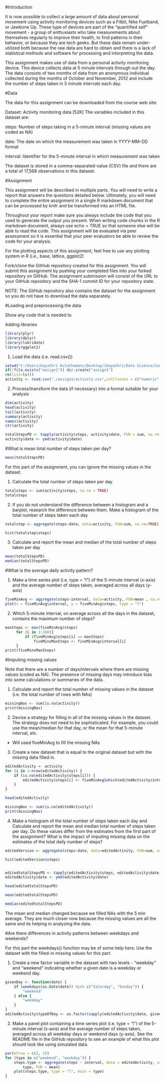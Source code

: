 #Introduction

It is now possible to collect a large amount of data about personal movement using activity monitoring devices such as a Fitbit, Nike Fuelband, or Jawbone Up. These type of devices are part of the "quantified self" movement - a group of enthusiasts who take measurements about themselves regularly to improve their health, to find patterns in their behavior, or because they are tech geeks. But these data remain under-utilized both because the raw data are hard to obtain and there is a lack of statistical methods and software for processing and interpreting the data.

This assignment makes use of data from a personal activity monitoring device. This device collects data at 5 minute intervals through out the day. The data consists of two months of data from an anonymous individual collected during the months of October and November, 2012 and include the number of steps taken in 5 minute intervals each day.

#Data

The data for this assignment can be downloaded from the course web site:

Dataset: Activity monitoring data [52K]
The variables included in this dataset are:

steps: Number of steps taking in a 5-minute interval (missing values are coded as NA)

date: The date on which the measurement was taken in YYYY-MM-DD format

interval: Identifier for the 5-minute interval in which measurement was taken

The dataset is stored in a comma-separated-value (CSV) file and there are a total of 17,568 observations in this dataset.

#Assignment

This assignment will be described in multiple parts. You will need to write a report that answers the questions detailed below. Ultimately, you will need to complete the entire assignment in a single R markdown document that can be processed by knitr and be transformed into an HTML file.

Throughout your report make sure you always include the code that you used to generate the output you present. When writing code chunks in the R markdown document, always use echo = TRUE so that someone else will be able to read the code. This assignment will be evaluated via peer assessment so it is essential that your peer evaluators be able to review the code for your analysis.

For the plotting aspects of this assignment, feel free to use any plotting system in R (i.e., base, lattice, ggplot2)

Fork/clone the GitHub repository created for this assignment. You will submit this assignment by pushing your completed files into your forked repository on GitHub. The assignment submission will consist of the URL to your GitHub repository and the SHA-1 commit ID for your repository state.

NOTE: The GitHub repository also contains the dataset for the assignment so you do not have to download the data separately.

#Loading and preprocessing the data

Show any code that is needed to

Adding libraries

```r
library(plyr)
library(dplyr)
library(lubridate)
library(ggplot2)
```

1. Load the data (i.e. read.csv())



```r
setwd("C:/Users/Gayathri Kulathumani/Desktop/1Gayathri/Data Science/Course5")
if(!file.exists("assign1")) dir.create("assign1")
rm(list=ls())
activity <- read.csv("./assign1/activity.csv",colClasses = c("numeric", "character","integer"))
```

2. Process/transform the data (if necessary) into a format suitable for your analysis

```r
dim(activity)
head(activity)
tail(activity)
summary(activity)
names(activity)
str(activity)

```



```r
totalStepsPD <- tapply(activity$steps, activity$date, FUN = sum, na.rm = TRUE)
activity$date <- ymd(activity$date)
```

#What is mean total number of steps taken per day?

```r
mean(totalStepsPD)
```

For this part of the assignment, you can ignore the missing values in the dataset.

1. Calculate the total number of steps taken per day

```r

totalsteps <- sum(activity$steps, na.rm = TRUE)
totalsteps
```

2. If you do not understand the difference between a histogram and a barplot, research the difference between them. Make a histogram of the total number of steps taken each day

```r
totalstep <- aggregate(steps~date, data=activity, FUN=sum, na.rm=TRUE)

hist(totalstep$steps)
```

3. Calculate and report the mean and median of the total number of steps taken per day

```r
mean(totalStepsPD)
median(totalStepsPD)
```

#What is the average daily activity pattern?


1. Make a time series plot (i.e. type = "l") of the 5-minute interval (x-axis) and the average number of steps taken, averaged across all days (y-axis)

```r
fiveMinAvg <- aggregate(steps~interval, data=activity, FUN=mean , na.rm=TRUE)
plot(x = fiveMinAvg$interval, y = fiveMinAvg$steps, type = "l") 
```


2. Which 5-minute interval, on average across all the days in the dataset, contains the maximum number of steps?

```r
maxSteps <- max(fiveMinAvg$steps)
     for (i in 1:288){
         if (fiveMinAvg$steps[i] == maxSteps)
             fiveMinsMaxSteps <- fiveMinAvg$interval[i]
     }
print(fiveMinsMaxSteps)
```

#Imputing missing values

Note that there are a number of days/intervals where there are missing values (coded as NA). The presence of missing days may introduce bias into some calculations or summaries of the data.

1. Calculate and report the total number of missing values in the dataset (i.e. the total number of rows with NAs)

```r
missingNas <- sum(is.na(activity))
print(missingNas)
```

2. Devise a strategy for filling in all of the missing values in the dataset. The strategy does not need to be sophisticated. For example, you could use the mean/median for that day, or the mean for that 5-minute interval, etc.

- Will used fiveMinAvg to fill the missing NAs

3. Create a new dataset that is equal to the original dataset but with the missing data filled in.

```r
editedActivity <- activity 
for (i in 1:nrow(editedActivity)) {
    if (is.na(editedActivity$steps[i])) {
        editedActivity$steps[i] <- fiveMinAvg[which(editedActivity$interval[i] == fiveMinAvg$interval), ]$steps
    }
}

head(editedActivity)

```

```r
missingNas <- sum(is.na(editedActivity))
print(missingNas)
```


4. Make a histogram of the total number of steps taken each day and Calculate and report the mean and median total number of steps taken per day. Do these values differ from the estimates from the first part of the assignment? What is the impact of imputing missing data on the estimates of the total daily number of steps?

```r
editedVersion <- aggregate(steps~date, data=editedActivity, FUN=sum, na.rm=TRUE)

hist(editedVersion$steps)


editedtotalStepsPD <- tapply(editedActivity$steps, editedActivity$date, FUN = sum, na.rm = TRUE)
editedActivity$date <- ymd(editedActivity$date)

head(editedtotalStepsPD)

mean(editedtotalStepsPD)

median(editedtotalStepsPD)
```
The mean and median changed because we filled NAs with the 5 min average. They are much closer now because the missing values are all the same and its helping in analyzing the data.

#Are there differences in activity patterns between weekdays and weekends?

For this part the weekdays() function may be of some help here. Use the dataset with the filled-in missing values for this part.

1. Create a new factor variable in the dataset with two levels - "weekday" and "weekend" indicating whether a given date is a weekday or weekend day.

```r
givenDay <- function(date) {
    if (weekdays(as.Date(date)) %in% c("Saturday", "Sunday")) {
        "weekend"
    } else {
        "weekday"
    }
}
editedActivity$typeOfDay <- as.factor(sapply(editedActivity$date, givenDay))
```

2. Make a panel plot containing a time series plot (i.e. type = "l") of the 5-minute interval (x-axis) and the average number of steps taken, averaged across all weekday days or weekend days (y-axis). See the README file in the GitHub repository to see an example of what this plot should look like using simulated data.

```r
par(mfrow = c(2, 1))
for (type in c("weekend", "weekday")) {
    steps.type <- aggregate(steps ~ interval, data = editedActivity, subset = editedActivity$typeOfDay == 
        type, FUN = mean)
    plot(steps.type, type = "l", main = type)
}
```

